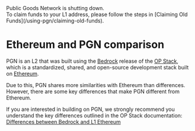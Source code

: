  
<Callout type="warning" emoji="⚠️">
  Public Goods Network is shutting down.<br/>To claim funds to your L1 address, please follow the steps in [Claiming Old Funds](/using-pgn/claiming-old-funds).
</Callout>

<br />

# Ethereum and PGN comparison

PGN is an L2 that was built using the [Bedrock](https://community.optimism.io/docs/developers/bedrock/explainer/#protocol) release of the [OP Stack](https://stack.optimism.io/), which is a standardized, shared, and open-source development stack built on [Ethereum](https://ethereum.org/).

Due to this, PGN shares more similarities with Ethereum than differences. However, there are some key differences that make PGN different from Ethereum. 

If you are interested in building on PGN, we strongly recommend you understand the key differences outlined in the OP Stack documentation: [Differences between Bedrock and L1 Ethereum](https://stack.optimism.io/docs/releases/bedrock/differences/)
